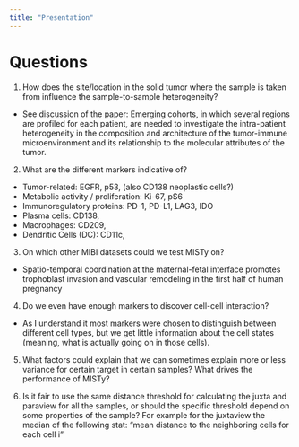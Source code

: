```yaml
---
title: "Presentation"
---
```


# Questions

1. How does the site/location in the solid tumor where the sample is taken from
influence the sample-to-sample heterogeneity?
- See discussion of the paper: Emerging cohorts, in which several regions are 
profiled for each patient, are needed to investigate the intra-patient 
heterogeneity in the composition and architecture of the tumor-immune 
microenvironment and its relationship to the molecular attributes of the tumor.

2. What are the different markers indicative of?
- Tumor-related: EGFR, p53, (also CD138 neoplastic cells?)
- Metabolic activity / proliferation: Ki-67, pS6
- Immunoregulatory proteins: PD-1, PD-L1, LAG3, IDO
- Plasma cells: CD138,
- Macrophages: CD209, 
- Dendritic Cells (DC): CD11c,

3. On which other MIBI datasets could we test MISTy on?
- Spatio-temporal coordination at the maternal-fetal interface promotes 
trophoblast invasion and vascular remodeling in the first half of human pregnancy

4. Do we even have enough markers to discover cell-cell interaction?
- As I understand it most markers were chosen to distinguish between different
cell types, but we get little information about the cell states (meaning, 
what is actually going on in those cells).

5. What factors could explain that we can sometimes explain more or less 
variance for certain target in certain samples? What drives the performance
of MISTy?

6. Is it fair to use the same distance threshold for calculating the 
juxta and paraview for all the samples, or should the specific threshold
depend on some properties of the sample? For example for the
juxtaview the median of the following stat: "mean distance to the neighboring 
cells for each cell i"

